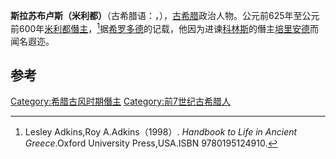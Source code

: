 {{orphan|time=2012-07-15T02:47:19+00:00}}
{{Infobox Politician
| name = 斯拉苏布卢斯<br>{{lang|el|Θρασύβουλος}}
| image = 
| caption = 
| birth_date =
| birth_place =
| residence =
| death_date = 公元前600年？
| death_place = 
| office = 
| term = 
| term_end = 
| predecessor = 
| successor = 
| office2 =
| term2 = 
| term_end2 = 
| office3 = 
| term3 = 
| term_end3 = 
| predecessor2 =
| successor2 = 
| constituency =
| party =
| religion = 
| occupation =[[政治家|政治家]]
| majority =
| spouse = 
| children = 
| website =
| footnotes =
| nickname      =
| allegiance    = 
| branch        =
| serviceyears  =
| rank          = 
| commands      =
| battles       = 
}}
'''斯拉苏布卢斯（米利都）'''（古希腊语：{{lang|el|Θρασύβουλος}}，{{bd|？||前600年？|}}），[[古希腊|古希腊]]政治人物。公元前625年至公元前600年[[米利都|米利都]][[僭主|僭主]]，<ref>Lesley Adkins,Roy A.Adkins（1998）. ''Handbook to Life in Ancient Greece''.Oxford University Press,USA.ISBN 9780195124910.</ref>据[[希罗多德|希罗多德]]的记载，他因为进谏[[科林斯|科林斯]]的僭主[[培里安德|培里安德]]而闻名遐迩。

== 参考 ==
{{reflist}}

{{古希臘}}

[[Category:希腊古风时期僭主|Category:希腊古风时期僭主]]
[[Category:前7世纪古希腊人|Category:前7世纪古希腊人]]